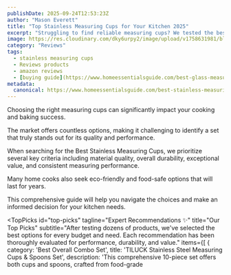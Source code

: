 ```yaml
---
publishDate: 2025-09-24T12:53:23Z
author: "Mason Everett"
title: "Top Stainless Measuring Cups for Your Kitchen 2025"
excerpt: "Struggling to find reliable measuring cups? We tested the best stainless options to choose durable and accurate tools for all your cooking and baking."
image: https://res.cloudinary.com/dky6urpy2/image/upload/v1758631981/blog_image_1758631981_e59xbc.webp
category: "Reviews"
tags:
  - stainless measuring cups
  - Reviews products
  - amazon reviews
  - [buying guide](https://www.homeessentialsguide.com/best-glass-measuring-cups)
metadata:
  canonical: https://www.homeessentialsguide.com/best-stainless-measuring-cups
---
```



<p>Choosing the right measuring cups can significantly impact your cooking and baking success.</p>
<p>The market offers countless options, making it challenging to identify a set that truly stands out for its quality and performance.</p>
<p>When searching for the Best Stainless Measuring Cups, we prioritize several key criteria including material quality, overall durability, exceptional value, and consistent measuring performance.</p>
<p>Many home cooks also seek eco-friendly and food-safe options that will last for years.</p>
<p>This comprehensive guide will help you navigate the choices and make an informed decision for your kitchen needs.</p>

<TopPicks
  id="top-picks"
  tagline="Expert Recommendations ✨"
  title="Our Top Picks"
  subtitle="After testing dozens of products, we've selected the best options for every budget and need. Each recommendation has been thoroughly evaluated for performance, durability, and value."
  items={[
    {
      category: 'Best Overall Combo Set',
      title: 'TILUCK Stainless Steel Measuring Cups & Spoons Set',
      description: 'This comprehensive 10-piece set offers both cups and spoons, crafted from food-grade 